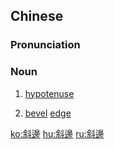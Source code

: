 {{also|斜边}}
==Chinese==
{{zh-forms|s=斜边}}

===Pronunciation===
{{zh-pron
|m=xiébiān
|c=ce4 bin1
|cat=n
}}

===Noun===
{{zh-noun}}

# {{lb|zh|mathematics}} [[hypotenuse]]
# {{lb|zh|mechanics}} [[bevel]] [[edge]]

[[ko:斜邊]]
[[hu:斜邊]]
[[ru:斜邊]]
